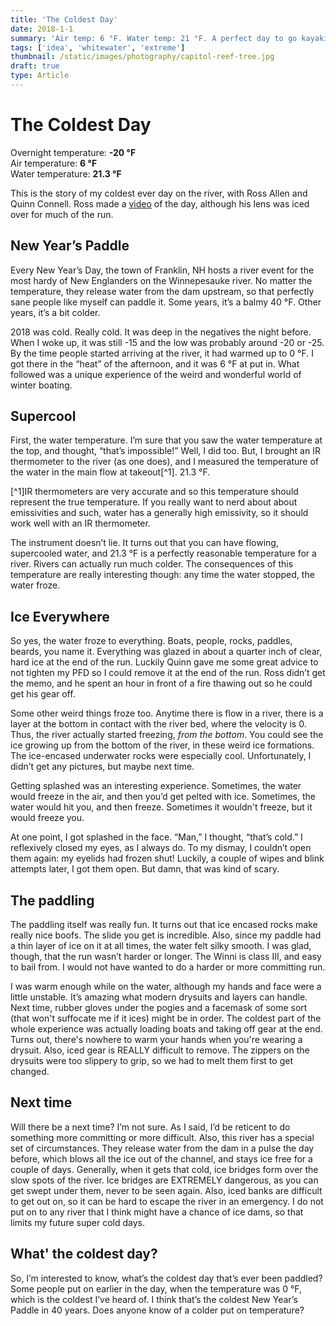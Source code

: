 ```yaml
---
title: 'The Coldest Day'
date: 2018-1-1
summary: 'Air temp: 6 °F. Water temp: 21 °F. A perfect day to go kayaking!'
tags: ['idea', 'whitewater', 'extreme']
thumbnail: /static/images/photography/capitol-reef-tree.jpg
draft: true
type: Article
---
```


# The Coldest Day

Overnight temperature: **-20 °F** \
Air temperature: **6 °F**\
Water temperature: **21.3 °F**

This is the story of my coldest ever day on the river, with Ross Allen and Quinn Connell. Ross made a [video](https://www.youtube.com/watch?v=n7zr5Behv5c) of the day, although his lens was iced over for much of the run.

## New Year’s Paddle

Every New Year’s Day, the town of Franklin, NH hosts a river event for the most hardy of New Englanders on the Winnepesauke river. No matter the temperature, they release water from the dam upstream, so that perfectly sane people like myself can paddle it. Some years, it’s a balmy 40 °F. Other years, it’s a bit colder.

2018 was cold. Really cold. It was deep in the negatives the night before. When I woke up, it was still -15 and the low was probably around -20 or -25. By the time people started arriving at the river, it had warmed up to 0 °F. I got there in the “heat” of the afternoon, and it was 6 °F at put in. What followed was a unique experience of the weird and wonderful world of winter boating.

## Supercool

First, the water temperature. I’m sure that you saw the water temperature at the top, and thought, “that’s impossible!” Well, I did too. But, I brought an IR thermometer to the river (as one does), and I measured the temperature of the water in the main flow at takeout[^1]. 21.3 °F.

[^1]IR thermometers are very accurate and so this temperature should represent the true temperature. If you really want to nerd about about emissivities and such, water has a generally high emissivity, so it should work well with an IR thermometer.

The instrument doesn’t lie. It turns out that you can have flowing, supercooled water, and 21.3 °F is a perfectly reasonable temperature for a river.  Rivers can actually run much colder. The consequences of this temperature are really interesting though: any time the water stopped, the water froze.

## Ice Everywhere

So yes, the water froze to everything. Boats, people, rocks, paddles, beards, you name it. Everything was glazed in about a quarter inch of clear, hard ice at the end of the run. Luckily Quinn gave me some great advice to not tighten my PFD so I could remove it at the end of the run. Ross didn’t get the memo, and he spent an hour in front of a fire thawing out so he could get his gear off.

Some other weird things froze too. Anytime there is flow in a river, there is a layer at the bottom in contact with the river bed, where the velocity is 0. Thus, the river actually started freezing, *from the bottom*. You could see the ice growing up from the bottom of the river, in these weird ice formations. The ice-encased underwater rocks were especially cool. Unfortunately, I didn’t get any pictures, but maybe next time.

Getting splashed was an interesting experience. Sometimes, the water would freeze in the air, and then you’d get pelted with ice. Sometimes, the water would hit you, and then freeze. Sometimes it wouldn't freeze, but it would freeze you.

At one point, I got splashed in the face. “Man,” I thought, “that’s cold.” I reflexively closed my eyes, as I always do. To my dismay, I couldn’t open them again: my eyelids had frozen shut! Luckily, a couple of wipes and blink attempts later, I got them open. But damn, that was kind of scary.

## The paddling

The paddling itself was really fun. It turns out that ice encased rocks make really nice boofs. The slide you get is incredible. Also, since my paddle had a thin layer of ice on it at all times, the water felt silky smooth. I was glad, though, that the run wasn’t harder or longer. The Winni is class III, and easy to bail from. I would not have wanted to do a harder or more committing run.

I was warm enough while on the water, although my hands and face were a little unstable. It’s amazing what modern drysuits and layers can handle. Next time, rubber gloves under the pogies and a facemask of some sort (that won't suffocate me if it ices) might be in order. The coldest part of the whole experience was actually loading boats and taking off gear at the end.  Turns out, there's nowhere to warm your hands when you're wearing a drysuit.  Also, iced gear is REALLY difficult to remove. The zippers on the drysuits were too slippery to grip, so we had to melt them first to get changed.

## Next time

Will there be a next time? I’m not sure. As I said, I’d be reticent to do something more committing or more difficult. Also, this river has a special set of circumstances. They release water from the dam in a pulse the day before, which blows all the ice out of the channel, and stays ice free for a couple of days. Generally, when it gets that cold, ice bridges form over the slow spots of the river. Ice bridges are EXTREMELY dangerous, as you can get swept under them, never to be seen again. Also, iced banks are difficult to get out on, so it can be hard to escape the river in an emergency. I do not put on to any river that I think might have a chance of ice dams, so that limits my future super cold days.

## What' the coldest day?

So, I’m interested to know, what’s the coldest day that’s ever been paddled? Some people put on earlier in the day, when the temperature was 0 °F, which is the coldest I’ve heard of. I think that’s the coldest New Year’s Paddle in 40 years. Does anyone know of a colder put on temperature?
